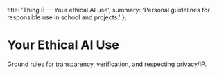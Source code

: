   title: 'Thing 8 — Your ethical AI use',
  summary: 'Personal guidelines for responsible use in school and projects.'
};

# Your Ethical AI Use

Ground rules for transparency, verification, and respecting privacy/IP.

